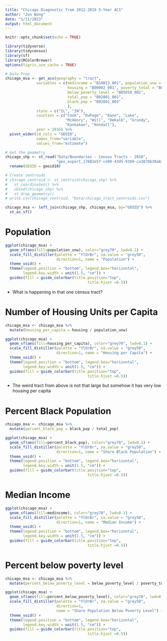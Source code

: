 ```yaml
---
title: "Chicago Diagnostic from 2012-2016 5-Year ACS"
author: "Jun Wong"
date: "1/11/2023"
output: html_document
---
```


```r
knitr::opts_chunk$set(echo = TRUE)

library(tidyverse)
library(tidycensus)
library(sf)
library(RColorBrewer)
options(tigris_use_cache = TRUE)
```


```r

# Data Prep
chicago_msa <- get_acs(geography = "tract", 
              variables = c(medincome = "B19013_001", population_unw = "B00001_001", 
                            housing = "B00002_001", poverty_total = "B05010_001",
                            below_poverty_level = "B05010_002", 
                            total_pop = "B02001_001",
                            black_pop = "B02001_003" 
                            ), 
              state = c("IL", "IN"), 
              counties = c("Cook", "DuPage", "Kane", "Lake", 
                           "McHenry", "Will", "DeKalb", "Grundy", 
                           "Kankakee", "Kendall"),
              year = 2016) %>%
  pivot_wider(id_cols = "GEOID",
              names_from="variable",
              values_from="estimate")

# Get the geometry
chicago_shp <- st_read("Data/Boundaries - Census Tracts - 2010", 
                       "geo_export_17682e57-ce98-43d5-9369-ca3878b38a63") %>% 
  rename(GEOID = geoid10)

# Create centroids
# chicago_centroid <- st_centroid(chicago_shp) %>% 
#   st_coordinates() %>% 
#   cbind(chicago_shp) %>% 
#   st_drop_geometry()
# write.csv(chicago_centroid, "Data/chicago_tract_centroids.csv")

chicago_msa <- left_join(chicago_shp, chicago_msa, by="GEOID") %>% 
  st_as_sf()

```

# Population

```r

ggplot(chicago_msa) + 
  geom_sf(aes(fill=population_unw), color="grey70", lwd=0.1) + 
  scale_fill_distiller(palette = "YlOrBr", na.value = "grey50", 
                       direction=1, name = "Population") + 
  theme_void() +
  theme(legend.position = "bottom", legend.box="horizontal",
        legend.key.width = unit(1.5, "cm")) + 
  guides(fill = guide_colorbar(title.position="top", 
                                     title.hjust =0.5))

```

- What is happening in that one census tract? 

# Number of Housing Units per Capita 

```r
chicago_msa <- chicago_msa %>% 
  mutate(housing_per_capita = housing / population_unw)

ggplot(chicago_msa) + 
  geom_sf(aes(fill=housing_per_capita), color="grey70", lwd=0.1) + 
  scale_fill_distiller(palette = "YlOrBr", na.value = "grey50", 
                       direction=1, name = "Housing per Capita") + 
  theme_void() +
  theme(legend.position = "bottom", legend.box="horizontal",
        legend.key.width = unit(1.5, "cm")) + 
  guides(fill = guide_colorbar(title.position="top", 
                                     title.hjust =0.5))
```

- The weird tract from above is not that large but somehow it has very low housing per capita 

# Percent Black Population

```r

chicago_msa <- chicago_msa %>% 
  mutate(percent_black_pop = black_pop / total_pop)

ggplot(chicago_msa) + 
  geom_sf(aes(fill=percent_black_pop), color="grey70", lwd=0.1) + 
  scale_fill_distiller(palette = "YlOrBr", na.value = "grey50", 
                       direction=1, name = "Share Black Population") + 
  theme_void() +
  theme(legend.position = "bottom", legend.box="horizontal",
        legend.key.width = unit(1.5, "cm")) + 
  guides(fill = guide_colorbar(title.position="top", 
                                     title.hjust =0.5))

```

# Median Income

```r

ggplot(chicago_msa) + 
  geom_sf(aes(fill=medincome), color="grey70", lwd=0.1) + 
  scale_fill_distiller(palette = "YlOrBr", na.value = "grey50", 
                       direction=1, name = "Median Income") + 
  theme_void() +
  theme(legend.position = "bottom", legend.box="horizontal",
        legend.key.width = unit(1.5, "cm")) + 
  guides(fill = guide_colorbar(title.position="top", 
                                     title.hjust =0.5))

```

# Percent below poverty level 

```r

chicago_msa <- chicago_msa %>% 
  mutate(percent_below_poverty_level = below_poverty_level / poverty_total)

ggplot(chicago_msa) + 
  geom_sf(aes(fill=percent_below_poverty_level), color="grey70", lwd=0.1) + 
  scale_fill_distiller(palette = "YlOrBr", na.value = "grey50", 
                       direction=1, 
                       name = "Share Population Below Poverty Level") + 
  theme_void() + 
  theme(legend.position = "bottom", legend.box="horizontal",
        legend.key.width = unit(1.5, "cm")) + 
  guides(fill = guide_colorbar(title.position="top", 
                                     title.hjust =0.5))

```

